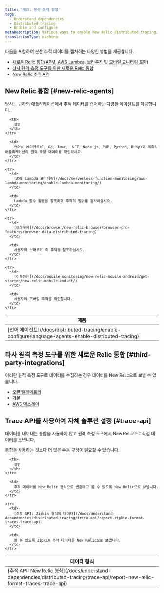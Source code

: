 ```yaml
---
title: '개요: 분산 추적 설정'
tags:
  - Understand dependencies
  - Distributed tracing
  - Enable and configure
metaDescription: Various ways to enable New Relic distributed tracing.
translationType: machine
---
```


다음을 포함하여 분산 추적 데이터를 캡처하는 다양한 방법을 제공합니다.

* [새로운 Relic 통합(APM, AWS Lambda, 브라우저 및 모바일 모니터링 포함)](#new-relic-agents)
* [타사 원격 측정 도구를 위한 새로운 Relic 통합](#third-party-integrations)
* [New Relic 추적 API](#trace-api)

## New Relic 통합 [#new-relic-agents]

당사는 귀하의 애플리케이션에서 추적 데이터를 캡처하는 다양한 에이전트를 제공합니다.

<table>
  <thead>
    <tr>
      <th style={{ width: "250px" }}>
        제품
      </th>

      <th>
        설명
      </th>
    </tr>
  </thead>

  <tbody>
    <tr>
      <td>
        [언어 에이전트](/docs/distributed-tracing/enable-configure/language-agents-enable-distributed-tracing)
      </td>

      <td>
        언어별 에이전트(C, Go, Java, .NET, Node.js, PHP, Python, Ruby)로 계측된 애플리케이션의 원격 측정 데이터를 확인하세요.
      </td>
    </tr>

    <tr>
      <td>
        [AWS Lambda 모니터링](/docs/serverless-function-monitoring/aws-lambda-monitoring/enable-lambda-monitoring/)
      </td>

      <td>
        Lambda 함수 활동을 참조하고 추적의 함수를 검사하십시오.
      </td>
    </tr>

    <tr>
      <td>
        [브라우저](/docs/browser/new-relic-browser/browser-pro-features/browser-data-distributed-tracing)
      </td>

      <td>
        사용자의 브라우저 측 추적을 참조하십시오.
      </td>
    </tr>

    <tr>
      <td>
        [이동하는](/docs/mobile-monitoring/new-relic-mobile-android/get-started/new-relic-mobile-and-dt/)
      </td>

      <td>
        사용자의 모바일 추적을 확인합니다.
      </td>
    </tr>
  </tbody>
</table>

## 타사 원격 측정 도구를 위한 새로운 Relic 통합 [#third-party-integrations]

이러한 원격 측정 도구로 데이터를 수집하는 경우 데이터를 New Relic으로 보낼 수 있습니다.

* [오픈 텔레메트리](/docs/integrations/open-source-telemetry-integrations/opentelemetry/opentelemetry-quick-start/)
* [가몬](/docs/integrations/open-source-telemetry-integrations/open-source-telemetry-integration-list/kamon-reporter)
* [AWS 엑스레이](/docs/integrations/amazon-integrations/aws-integrations-list/aws-x-ray-monitoring-integration)

## Trace API를 사용하여 자체 솔루션 설정 [#trace-api]

데이터를 내보내는 통합을 사용하지 않고 원격 측정 도구에서 New Relic으로 직접 데이터를 보냅니다.

<Callout variant="tip">
  통합을 사용하는 것보다 더 많은 수동 구성이 필요할 수 있습니다.
</Callout>

<table>
  <thead>
    <tr>
      <th>
        데이터 형식
      </th>

      <th>
        설명
      </th>
    </tr>
  </thead>

  <tbody>
    <tr>
      <td>
        [추적 API: New Relic 형식](/docs/understand-dependencies/distributed-tracing/trace-api/report-new-relic-format-traces-trace-api)
      </td>

      <td>
        추적 데이터를 New Relic 형식으로 변환하고 볼 수 있도록 New Relic으로 보냅니다.
      </td>
    </tr>

    <tr>
      <td>
        [추적 API: Zipkin 형식의 데이터](/docs/understand-dependencies/distributed-tracing/trace-api/report-zipkin-format-traces-trace-api)
      </td>

      <td>
        볼 수 있도록 Zipkin 추적 데이터를 New Relic으로 보냅니다.
      </td>
    </tr>
  </tbody>
</table>